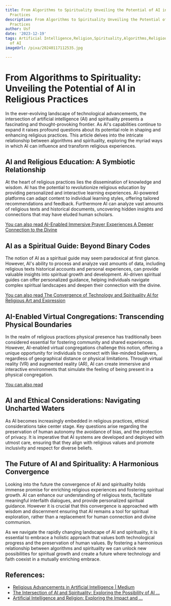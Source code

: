 ```yaml
---
title: From Algorithms to Spirituality Unveiling the Potential of AI in Religious
  Practices
description: From Algorithms to Spirituality Unveiling the Potential of AI in Religious
  Practices
author: Usf
date: '2023-12-19'
tags: Artificial Intelligence,Religion,Spirituality,Algorithms,Religious Practices,Potential
  of AI
imageUrl: /pixa/20240117112535.jpg

---
```

# From Algorithms to Spirituality: Unveiling the Potential of  AI  in  Religious  Practices

In the ever-evolving landscape  of technological advancements, the intersection  of artificial intelligence (AI) and spirituality presents  a fascinating and thought-provoking frontier.  As AI's capabilities  continue to expand it raises profound questions about its potential role  in shaping and enhancing religious practices. This article delves  into the intricate relationship  between algorithms and spirituality, exploring the myriad ways in which AI can influence and transform religious experiences.

## AI and Religious  Education: A Symbiotic Relationship

At the  heart of religious practices lies  the dissemination  of knowledge and wisdom. AI has the potential to  revolutionize religious education  by providing personalized and interactive learning experiences. AI-powered platforms can adapt content to individual  learning styles, offering  tailored  recommendations and feedback. Furthermore AI can analyze vast amounts of religious texts and historical documents, uncovering  hidden insights and connections that may  have eluded human scholars.

[You can also read AI-Enabled Immersive Prayer Experiences A Deeper Connection to the Divine](AI-Enabled%20Immersive%20Prayer%20Experiences%20A%20Deeper%20Connection%20to%20the%20Divine)


## AI as a Spiritual Guide: Beyond Binary Codes

The notion of AI as a spiritual  guide may seem paradoxical at first glance. However, AI's ability to process and analyze vast amounts of data, including religious texts  historical accounts and personal experiences, can provide valuable insights into spiritual growth and development. AI-driven spiritual guides can offer personalized guidance, helping individuals  navigate complex spiritual landscapes and deepen their connection with the  divine.

[You can also read The Convergence of Technology  and Spirituality AI for Religious  Art and Expression](The%20Convergence%20of%20Technology%20and%20Spirituality%20AI%20for%20Religious%20Art%20and%20Expression)


## AI-Enabled Virtual Congregations: Transcending Physical Boundaries

In the realm of religious practices physical presence has traditionally been considered essential  for  fostering community and shared experiences. However, AI-enabled virtual congregations challenge this notion,  offering a unique opportunity for individuals to connect with like-minded believers, regardless of geographical distance or physical limitations. Through virtual reality (VR) and augmented reality (AR), AI can create immersive and interactive environments that simulate the feeling of being present in  a physical congregation.

[You can also read ]()


## AI and Ethical Considerations: Navigating Uncharted Waters

As AI becomes increasingly embedded in religious practices, ethical considerations take center stage. Key questions  arise regarding the preservation of human autonomy the avoidance of bias, and the protection of privacy. It is imperative that AI systems are developed  and deployed with utmost care, ensuring that they align with religious values and promote inclusivity and respect for diverse beliefs.

##  The Future of  AI and Spirituality: A Harmonious Convergence

Looking into the future the convergence of AI and spirituality holds  immense promise for enriching religious experiences and fostering spiritual growth. AI can enhance  our understanding of religious texts, facilitate meaningful interfaith dialogues, and provide personalized spiritual guidance. However it is crucial  that this  convergence is approached  with wisdom and discernment ensuring that AI remains  a tool for spiritual exploration, rather than a replacement for human connection and divine communion.

As  we navigate the rapidly  changing  landscape of AI and spirituality, it is essential to embrace a holistic approach that values both technological progress and the preservation of  human values. By fostering a harmonious relationship  between algorithms and spirituality we can  unlock new possibilities  for spiritual growth  and create a future  where technology and faith coexist in a mutually enriching embrace.

## References:
- [Religious Advancements in Artificial Intelligence | Medium](https://medium.com/@threadedtopic/religious-advancements-in-artificial-intelligence-9133b202c45c)
- [The Intersection of AI and Spirituality: Exploring the Possibility of AI ...](https://www.linkedin.com/pulse/intersection-ai-spirituality-exploring-possibility-realm-borg-ellul)
- [Artificial Intelligence and Religion: Exploring the Impact and ...](https://www.communication-generation.com/transhumanism-and-god/)
